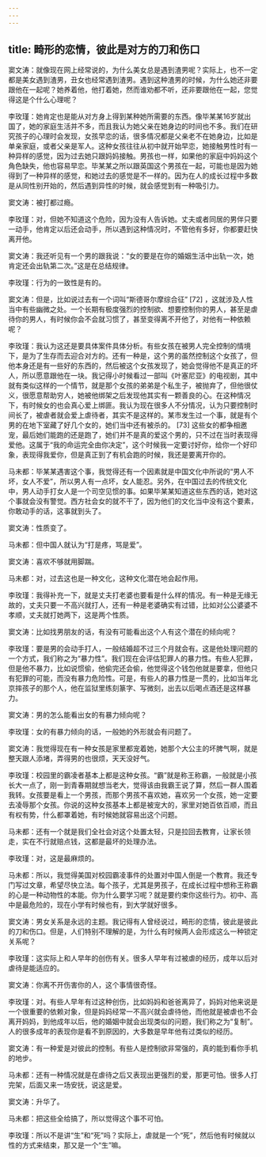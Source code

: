 ```yaml
---
---
---
```

title: 畸形的恋情，彼此是对方的刀和伤口
---




窦文涛：就像现在网上经常说的，为什么美女总是遇到渣男呢？实际上，也不一定都是美女遇到渣男，丑女也经常遇到渣男。遇到这种渣男的时候，为什么她还非要跟他在一起呢？她养着他，他打着她，然而谁劝都不听，还非要跟他在一起，您觉得这是个什么心理呢？

李玫瑾：她肯定也是能从对方身上得到某种她所需要的东西。像毕某某16岁就出国了，她的家庭生活并不多，而且我认为她父亲在她身边的时间也不多。我们在研究孩子的心理时会发现，女孩早恋的话，很多情况都是父亲老不在她身边，比如是单亲家庭，或者父亲是军人。这种女孩往往从初中就开始早恋，她接触男性时有一种异样的感觉，因为过去她只跟妈妈接触。男孩也一样，如果他的家庭中妈妈这个角色缺失，他也容易早恋。毕某某之所以跟英国这个男孩在一起，可能也是因为她得到了一种异样的感觉，和她过去的感觉是不一样的。因为在人的成长过程中多数是从同性别开始的，然后遇到异性的时候，就会感觉到有一种吸引力。

窦文涛：被打都过瘾。

李玫瑾：对，但她不知道这个危险，因为没有人告诉她。丈夫或者同居的男伴只要一动手，他肯定以后还会动手，所以遇到这种情况时，不管他有多好，你都要赶快离开他。

窦文涛：我还听见有一个男的跟我说：“女的要是在你的婚姻生活中出轨一次，她肯定还会出轨第二次。”这是在总结规律。

李玫瑾：行为的一致性是有的。

窦文涛：但是，比如说过去有一个词叫“斯德哥尔摩综合征” [72] ，这就涉及人性当中有些幽微之处。一个长期有极度强烈的控制欲、想要控制你的男人，甚至是虐待你的男人，有时候你会不会就习惯了，甚至变得离不开他了，对他有一种依赖呢？

李玫瑾：我认为这还是要具体案件具体分析。有些女孩在被男人完全控制的情境下，是为了生存而去迎合对方的。还有一种是，这个男的虽然控制这个女孩了，但他本身还是有一些好的东西的，然后被这个女孩发现了，她会觉得他不是真正的坏人，所以愿意跟他在一块。我记得小时候看过一部叫《叶塞尼亚》的电视剧，其中就有类似这样的一个情节，就是那个女孩的弟弟是个私生子，被抛弃了，但他很仗义，很愿意帮助穷人，她被他绑架之后发现他其实有一颗善良的心。在这种情况下，有时候女的也会真心爱上绑匪。我认为现在很多人不分情况，认为只要控制时间长了，被虐者就会爱上虐待者，其实不是这样的。某市发生过一个事，就是有个男的在地下室藏了好几个女的，她们当中还有被杀的。 [73] 这些女的都争相邀宠，最后她们能跑的还是跑了，她们并不是真的爱这个男的，只不过在当时表现得爱他。这属于“我的命运完全由你决定”，这个时候我一定要讨好你，给你一个好印象，表现得我爱你，但是真正到了有机会跑的时候，我还是要离开你的。

马未都：毕某某遇害这个事，我觉得还有一个因素就是中国文化中所说的“男人不坏，女人不爱”，所以男人有一点坏，女人能忍。另外，在中国过去的传统文化中，男人动手打女人是一个司空见惯的事。如果毕某某知道这些东西的话，她对这个事就会没有警觉。西方社会女的就不干了，因为他们的文化当中没有这个要素，你敢动手的话，这事就到头了。

窦文涛：性质变了。

马未都：但中国人就认为“打是疼，骂是爱”。

窦文涛：喜欢不够就用脚踹。

马未都：对，过去这也是一种文化，这种文化潜在地会起作用。

李玫瑾：我得补充一下，就是丈夫打老婆也要看是什么样的情况。有一种是无缘无故的，丈夫只要一不高兴就打人，还有一种是老婆确实有过错，比如对公公婆婆不孝顺，丈夫就打她两下，这是两个性质。

窦文涛：比如找男朋友的话，有没有可能看出这个人有这个潜在的倾向呢？

李玫瑾：要是男的会动手打人，一般结婚超不过三个月就会有。这是他处理问题的一个方式，我们称之为“暴力性”。我们现在会评估犯罪人的暴力性。有些人犯罪，但是他不暴力，比如说惯偷，他偷完还会偷，他觉得这个钱包他就是要拿，但他只有犯罪的可能，而没有暴力危险性。可是，有些人的暴力性是一贯的，比如当年北京摔孩子的那个人，他在监狱里练刻篆字、写微刻，出去以后喝点酒还是这样暴力。

窦文涛：男的怎么能看出女的有暴力倾向呢？

李玫瑾：女的有暴力倾向的话，一般她的外形就会有问题了。

窦文涛：我觉得现在有一种女孩是家里都宠着她，她那个大公主的坏脾气啊，就是整天跟人添堵，弄得男的也很烦，天天没好气。

李玫瑾：校园里的霸凌者基本上都是这种女孩。“霸”就是称王称霸，一般就是小孩长大一点了，刚一到青春期就想当老大，觉得该由我霸王说了算，然后一群人围着我转。女孩要是看上一个男孩，而那个男孩不喜欢她，喜欢另一个女孩，她一定要去凌辱那个女孩。你说的这种女孩基本上都是被宠大的，家里对她百依百顺，而且有权有势，什么都罩着她，有时候她就容易出这个问题。

马未都：还有一个就是我们全社会对这个处置太轻，只是拉回去教育，让家长领走，实在不行就赔点钱，这都是最坏的处理办法。

李玫瑾：对，这是最麻烦的。

马未都：所以，我觉得美国对校园霸凌事件的处置对中国人倒是一个教育。我还专门写过文章，希望尽快立法。每个孩子，尤其是男孩子，在成长过程中想称王称霸的心是一种动物性的本能。你为什么要学习呢？就是要约束你这些行为。初中、高中是最危险的，现在小学有时候也有，到大学就好很多。

窦文涛：男女关系是永远的主题。我记得有人曾经说过，畸形的恋情，彼此是彼此的刀和伤口。但是，人们特别不理解的是，为什么有时候两人会形成这么一种锁定关系呢？

李玫瑾：这实际上和人早年的创伤有关。很多人早年有过被虐的经历，成年以后对虐待是能适应的。

窦文涛：你离不开伤害你的人，这个事情很奇怪。

李玫瑾：对。有些人早年有过这种创伤，比如妈妈和爸爸离异了，妈妈对他来说是一个很重要的依赖对象，但是妈妈经常一不高兴就会虐待他，而他就是被虐也不会离开妈妈，到他成年以后，他的婚姻中就会出现类似的问题，我们称之为“复制”。人的很多成年的表现你是看不到原因的，大多数是早年他有过类似的经历。

窦文涛：有一种爱是对彼此的控制。有些人是控制欲非常强的，真的能到看你手机的地步。

马未都：还有一种情况就是在虐待之后又表现出更强烈的爱，那更可怕。很多人打完架，后面又来一场安抚，说这是爱。

窦文涛：升华了。

马未都：把这些全给搞了，所以觉得这个事不可怕。

李玫瑾：所以不是讲“生”和“死”吗？实际上，虐就是一个“死”，然后他有时候就以性的方式来结束，那又是一个“生”嘛。